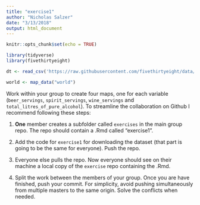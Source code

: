 ```yaml
---
title: "exercise1"
author: "Nicholas Salzer"
date: "3/13/2018"
output: html_document
---
```


```r
knitr::opts_chunk$set(echo = TRUE)
```

```r

library(tidyverse)
library(fivethirtyeight)

dt <- read_csv('https://raw.githubusercontent.com/fivethirtyeight/data/master/alcohol-consumption/drinks.csv')

world <- map_data("world")
```

Work within your group to create four maps, one for each variable (`beer_servings`, `spirit_servings`, `wine_servings` and `total_litres_of_pure_alcohol`). To streamline the collaboration on Github I recommend following these steps:

1. **One**  member creates a subfolder called `exercises` in the main group repo. The repo should contain a .Rmd called "exercise1".

2. Add the code for `exercise1` for downloading the dataset (that part is going to be the same for everyone). Push the repo.

3. Everyone else pulls the repo. Now everyone should see on their machine a local copy of the `exercise` repo containing the .Rmd.

4. Split the work between the members of your group. Once you are have finished, push your commit. For simplicity, avoid pushing simultaneously from multiple masters to the same origin. Solve the conflicts when needed. 
